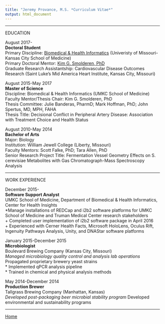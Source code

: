 ```yaml
---
title: "Jeremy Provance, M.S. *Curriculum Vitae*"
output: html_document
---
```

***
EDUCATION  

August 2017-  
**Doctoral Student**  
Primary Discipline: [Biomedical & Health Informatics](http://med.umkc.edu/tag/interdisciplinary-ph-d/) (Univeristy of Missouri-Kansas City School of Medicine)  
Primary Doctoral Mentor: [Kim G. Smolderen, PhD](https://twitter.com/KimGSmolderen)   
Graduate Research Assistantship: Cardiovascular Disease Outcomes Research (Saint Luke's Mid America Heart Institute, Kansas City, Missouri)  

August 2015-May 2017  
**Master of Science**  
Discipline: Biomedical & Health Informatics (UMKC School of Medicine)  
Faculty Mentor/Thesis Chair: Kim G. Smolderen, PhD  
Thesis Committee: Julie Banderas, PharmD; Mark Hoffman, PhD; John Spertus, MD, MPH, FAHA  
Thesis Title: Decisional Conflict in Peripheral Artery Disease: Association with Treatment Choice and Health Status

August 2010-May 2014  
**Bachelor of Arts**  
Major: Biology  
Institution: William Jewell College (Liberty, Missouri)  
Faculty Mentors: Scott Falke, PhD; Tara Allen, PhD  
Senior Research Project Title: Fermentation Vessel Geometry Effects on S. cerevisiae Metabolites with Gas Chromatograph-Mass Spectroscopy Analysis 

***  

WORK EXPERIENCE

December 2015-  
**Software Support Analyst**  
UMKC School of Medicine, Department of Biomedical & Health Informatics, Center for Health Insights  
  *Manage installations of REDCap and i2b2 software platforms for UMKC School of Medicine and Truman Medical Center research stakeholders  
+ Completed user implementation of i2b2 software package in April 2016  
+ Experienced with Cerner Health Facts, Microsoft HoloLens, Oculus Rift, Ingenuity Pathways Analysis, Unity, and DNAStar software platforms  

January 2015-December 2015  
**Microbiologist**  
Boulevard Brewing Company (Kansas City, Missouri)  
*Managed microbiology quality control and analysis lab operations  
* Propagated proprietary brewery yeast strains  
* Implemented qPCR analysis pipeline  
* Trained in chemical and physical analysis methods  

May 2014-December 2014  
**Production Brewer**  
Tallgrass Brewing Company (Manhattan, Kansas)  
*Developed post-packaging beer microbial stability program
*Developed environmental and sustainability programs  

***

[Home](jeremyprovance.github.io)
